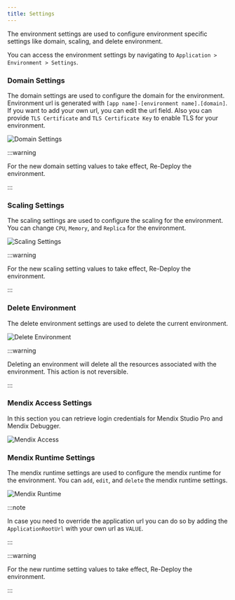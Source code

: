 ```yaml
---
title: Settings
---
```



The environment settings are used to configure environment specific settings like domain, scaling, and delete
environment.

You can access the environment settings by navigating to `Application > Environment > Settings`.

### Domain Settings

The domain settings are used to configure the domain for the environment. Environment url is generated with
`[app name]-[environment name].[domain]`. If you want to add your own url, you can edit the url field. Also you can
provide `TLS Certificate` and `TLS Certificate Key` to enable TLS for your environment.

<img src="/img/domain-settings.png" alt="Domain Settings" className="image" />

:::warning

For the new domain setting values to take effect, Re-Deploy the environment. <ReDeployLink />

:::

### Scaling Settings

The scaling settings are used to configure the scaling for the environment. You can change `CPU`, `Memory`, and
`Replica` for the environment.

<img src="/img/scaling-settings.png" alt="Scaling Settings" className="image" />

:::warning

For the new scaling setting values to take effect, Re-Deploy the environment. <ReDeployLink />

:::

### Delete Environment

The delete environment settings are used to delete the current environment.

<img src="/img/delete-environment.png" alt="Delete Environment" className="image" />

:::warning

Deleting an environment will delete all the resources associated with the environment. This action is not reversible.

:::

### Mendix Access Settings

In this section you can retrieve login credentials for Mendix Studio Pro and Mendix Debugger.

<img src="/img/mendix-access.png" alt="Mendix Access" className="image" />

### Mendix Runtime Settings

The mendix runtime settings are used to configure the mendix runtime for the environment. You can `add`, `edit`, and
`delete` the mendix runtime settings.

<img src="/img/mendix-runtime.png" alt="Mendix Runtime" className="image" />

:::note

In case you need to override the application url you can do so by adding the `ApplicationRootUrl` with your own url as
`VALUE`.

:::

:::warning

For the new runtime setting values to take effect, Re-Deploy the environment. <ReDeployLink />

:::
